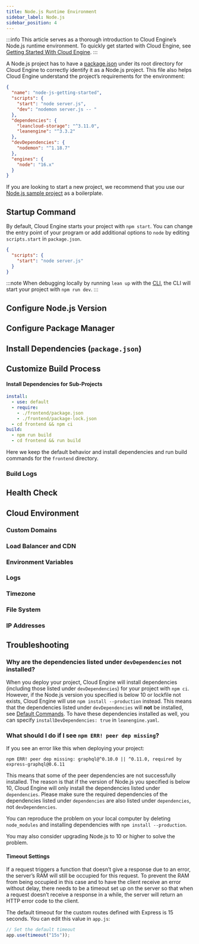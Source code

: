 ```yaml
---
title: Node.js Runtime Environment
sidebar_label: Node.js
sidebar_position: 4
---
```



:::info
This article serves as a thorough introduction to Cloud Engine’s Node.js runtime environment. To quickly get started with Cloud Engine, see [Getting Started With Cloud Engine](/v3/sdk/engine/deploy/getting-started).
:::

A Node.js project has to have a [package.json](https://docs.npmjs.com/cli/v8/configuring-npm/package-json) under its root directory for Cloud Engine to correctly identify it as a Node.js project. This file also helps Cloud Engine understand the project’s requirements for the environment:

```json title='package.json'
{
  "name": "node-js-getting-started",
  "scripts": {
    "start": "node server.js",
    "dev": "nodemon server.js -- "
  },
  "dependencies": {
    "leancloud-storage": "^3.11.0",
    "leanengine": "^3.3.2"
  },
  "devDependencies": {
    "nodemon": "^1.18.7"
  },
  "engines": {
    "node": "16.x"
  }
}
```

If you are looking to start a new project, we recommend that you use our [Node.js sample project](https://github.com/leancloud/node-js-getting-started) as a boilerplate.

## Startup Command

By default, Cloud Engine starts your project with `npm start`. You can change the entry point of your program or add additional options to `node` by editing `scripts.start` in `package.json`.

```json title='package.json'
{
  "scripts": {
    "start": "node server.js"
  }
}
```

:::note
When debugging locally by running `lean up` with the [CLI](/v3/sdk/engine/cli), the CLI will start your project with `npm run dev`.
:::

## Configure Node.js Version

<NodejsSetupRuntime />

## Configure Package Manager

<NodejsSetupPackageManager />

## Install Dependencies (`package.json`)

<NodejsSetupDependencies />

## Customize Build Process

<BuildingAdvanced>

#### Install Dependencies for Sub-Projects

```yaml title='leanengine.yaml'
install:
  - use: default
  - require:
    - ./frontend/package.json
    - ./frontend/package-lock.json
  - cd frontend && npm ci
build:
  - npm run build
  - cd frontend && run build
```

Here we keep the default behavior and install dependencies and run build commands for the `frontend` directory.

</BuildingAdvanced>

### Build Logs

<BuildingBuildLogs />

## Health Check

<CloudHealthCheck />

## Cloud Environment

### Custom Domains

<CloudCustomDomain />

### Load Balancer and CDN

<CloudLoadBalancer only="nodejs" />

### Environment Variables

<CloudEnvironments />

### Logs

<CloudLogs only="nodejs" />

### Timezone

<CloudTimezone />

### File System

<CloudFilesystem />

### IP Addresses

<CloudInternetAddress />

## Troubleshooting

### Why are the dependencies listed under `devDependencies` not installed?

When you deploy your project, Cloud Engine will install dependencies (including those listed under `devDependencies`) for your project with `npm ci`.
However, if the Node.js version you specified is below 10 or lockfile not exists, Cloud Engine will use `npm install --production` instead. This means that the dependencies listed under `devDependencies` will **not** be installed, see [Default Commands](/v3/sdk/engine/deploy/nodejs#Default+Commands).
To have these dependencies installed as well, you can specify `installDevDependencies: true` in `leanengine.yaml`.

### What should I do if I see `npm ERR! peer dep missing`?

If you see an error like this when deploying your project:

```
npm ERR! peer dep missing: graphql@^0.10.0 || ^0.11.0, required by express-graphql@0.6.11
```

This means that some of the peer dependencies are not successfully installed. The reason is that if the version of Node.js you specified is below 10, Cloud Engine will only install the dependencies listed under `dependencies`. Please make sure the required dependencies of the dependencies listed under `dependencies` are also listed under `dependencies`, not `devDependencies`.

You can reproduce the problem on your local computer by deleting `node_modules` and installing dependencies with `npm install --production`.

You may also consider upgrading Node.js to 10 or higher to solve the problem.

#### Timeout Settings

If a request triggers a function that doesn’t give a response due to an error, the server’s RAM will still be occupied for this request. To prevent the RAM from being occupied in this case and to have the client receive an error without delay, there needs to be a timeout set up on the server so that when a request doesn’t receive a response in a while, the server will return an HTTP error code to the client.

The default timeout for the custom routes defined with Express is 15 seconds. You can edit this value in `app.js`:

```js
// Set the default timeout
app.use(timeout("15s"));
```
